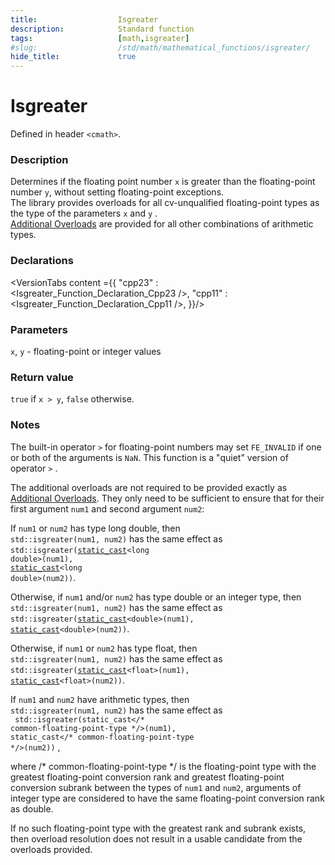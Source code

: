 ```yaml
---
title:                  Isgreater
description:            Standard function
tags:                   [math,isgreater]
#slug:                  /std/math/mathematical_functions/isgreater/
hide_title:             true
---
```




# Isgreater

Defined in header `<cmath>`.

### Description

Determines if the floating point number `x` is greater than the floating-point number `y`, without setting floating-point exceptions. <br/>
&#8203;<Since v='cpp23'>The library provides overloads for all cv-unqualified floating-point types as the type of the parameters `x` and `y` </Since>. <br/>
&#8203;<a href='#declarations'>Additional Overloads</a> are provided for all other combinations of arithmetic types.

### Declarations

<VersionTabs content ={{
    "cpp23" : <Isgreater_Function_Declaration_Cpp23 />,
    "cpp11" : <Isgreater_Function_Declaration_Cpp11 />,
}}/>

### Parameters
 
`x`, `y` - floating-point or integer values

### Return value

`true` if `x > y`, `false` otherwise.

### Notes

The built-in operator `>` for floating-point numbers may set `FE_INVALID` if one or both of the arguments is `NaN`. This function is a "quiet" version of operator `>` .

The additional overloads are not required to be provided exactly as <a href='#declarations'>Additional Overloads</a>. 
They only need to be sufficient to ensure that for their first argument `num1` and second argument `num2`:

If `num1` or `num2` has type <span class='col-lb'>long double</span>, then <br/>
`std::isgreater(num1, num2)` has the same effect as  <br/>
&#8203;<code>std::isgreater(<a href='/docs/std/lang-support/static_cast'>static_cast</a>&lt;<span class='col-lb'>long double</span>&gt;(num1), <a href='/docs/std/lang-support/static_cast'>static_cast</a>&lt;<span class='col-lb'>long double</span>&gt;(num2))</code>.

Otherwise, if `num1` and/or `num2` has type <span class='col-lb'>double</span> or an integer type, then  <br/>
`std::isgreater(num1, num2)` has the same effect as  <br/>
&#8203;<code>std::isgreater(<a href='/docs/std/lang-support/static_cast'>static_cast</a>&lt;<span class='col-lb'>double</span>&gt;(num1), <a href='/docs/std/lang-support/static_cast'>static_cast</a>&lt;<span class='col-lb'>double</span>&gt;(num2))</code>.

&#8203;<Until block v='cpp23'>Otherwise, if `num1` or `num2` has type <span class='col-lb'>float</span>, then  <br/>
`std::isgreater(num1, num2)` has the same effect as  <br/>
&#8203;<code>std::isgreater(<a href='/docs/std/lang-support/static_cast'>static_cast</a>&lt;<span class='col-lb'>float</span>&gt;(num1), <a href='/docs/std/lang-support/static_cast'>static_cast</a>&lt;<span class='col-lb'>float</span>&gt;(num2))</code>.</Until>

If `num1` and `num2` have arithmetic types, then  <br/>
`std::isgreater(num1, num2)` has the same effect as  <br/> <code> std::isgreater(static_cast&lt;<span class='col-d'>/\* common-floating-point-type \*/</span>&gt;(num1), static_cast&lt;<span class='col-d'>/\* common-floating-point-type \*/</span>&gt;(num2))</code> ,
               
where <span class='col-d'>/\* common-floating-point-type \*/</span> is the floating-point type with the greatest floating-point conversion rank and greatest floating-point 
conversion subrank between the types of `num1` and `num2`, arguments of integer type are considered to have the same floating-point conversion rank as <span class='col-lb'>double</span>.

If no such floating-point type with the greatest rank and subrank exists, then overload resolution does not result in a usable candidate from the overloads provided.